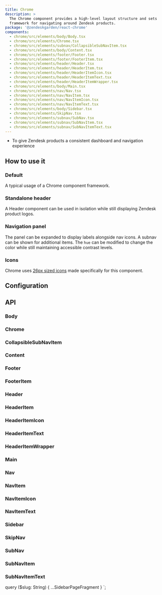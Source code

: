 ```yaml
---
title: Chrome
description: >
  The Chrome component provides a high-level layout structure and sets a
  framework for navigating around Zendesk products.
package: '@zendeskgarden/react-chrome'
components:
  - chrome/src/elements/body/Body.tsx
  - chrome/src/elements/Chrome.tsx
  - chrome/src/elements/subnav/CollapsibleSubNavItem.tsx
  - chrome/src/elements/body/Content.tsx
  - chrome/src/elements/footer/Footer.tsx
  - chrome/src/elements/footer/FooterItem.tsx
  - chrome/src/elements/header/Header.tsx
  - chrome/src/elements/header/HeaderItem.tsx
  - chrome/src/elements/header/HeaderItemIcon.tsx
  - chrome/src/elements/header/HeaderItemText.tsx
  - chrome/src/elements/header/HeaderItemWrapper.tsx
  - chrome/src/elements/body/Main.tsx
  - chrome/src/elements/nav/Nav.tsx
  - chrome/src/elements/nav/NavItem.tsx
  - chrome/src/elements/nav/NavItemIcon.tsx
  - chrome/src/elements/nav/NavItemText.tsx
  - chrome/src/elements/body/Sidebar.tsx
  - chrome/src/elements/SkipNav.tsx
  - chrome/src/elements/subnav/SubNav.tsx
  - chrome/src/elements/subnav/SubNavItem.tsx
  - chrome/src/elements/subnav/SubNavItemText.tsx
---
```


<Usage>
  <Use>
    <ul>
      <li>To give Zendesk products a consistent dashboard and navigation experience</li>
    </ul>
  </Use>
</Usage>

## How to use it

### Default

A typical usage of a Chrome component framework.


<CodeExample code={DefaultCode}>
  <Default />
</CodeExample>

### Standalone header

A Header component can be used in isolation while still displaying Zendesk product logos.


<CodeExample code={StandaloneHeaderCode}>
  <StandaloneHeader />
</CodeExample>

### Navigation panel

The panel can be expanded to display labels alongside nav icons. A subnav can be
shown for additional items. The `hue` can be modified to change the color while
still maintaining accessible contrast levels.


<CodeExample code={NavigationCode}>
  <Navigation />
</CodeExample>

### Icons

Chrome uses [26px sized icons](/design/icons/chrome-icons) made specifically for this component.

## Configuration

<Configuration reactPackage={props.data.mdx.package} components={props.data.mdx.components} />

## API

### Body

<Component components={props.data.mdx.components} componentName="body" />

<PropSheet components={props.data.mdx.components} componentName="body" />

### Chrome

<Component components={props.data.mdx.components} componentName="chrome" />

<PropSheet components={props.data.mdx.components} componentName="chrome" />

### CollapsibleSubNavItem

<Component components={props.data.mdx.components} componentName="collapsibleSubNavItem" />

<PropSheet components={props.data.mdx.components} componentName="collapsibleSubNavItem" />

### Content

<Component components={props.data.mdx.components} componentName="content" />

<PropSheet components={props.data.mdx.components} componentName="content" />

### Footer

<Component components={props.data.mdx.components} componentName="footer" />

<PropSheet components={props.data.mdx.components} componentName="footer" />

### FooterItem

<Component components={props.data.mdx.components} componentName="footerItem" />

<PropSheet components={props.data.mdx.components} componentName="footerItem" />

### Header

<Component components={props.data.mdx.components} componentName="header" />

<PropSheet components={props.data.mdx.components} componentName="header" />

### HeaderItem

<Component components={props.data.mdx.components} componentName="headerItem" />

<PropSheet components={props.data.mdx.components} componentName="headerItem" />

### HeaderItemIcon

<Component components={props.data.mdx.components} componentName="headerItemIcon" />

<PropSheet components={props.data.mdx.components} componentName="headerItemIcon" />

### HeaderItemText

<Component components={props.data.mdx.components} componentName="headerItemText" />

<PropSheet components={props.data.mdx.components} componentName="headerItemText" />

### HeaderItemWrapper

<Component components={props.data.mdx.components} componentName="headerItemWrapper" />

<PropSheet components={props.data.mdx.components} componentName="headerItemWrapper" />

### Main

<Component components={props.data.mdx.components} componentName="main" />

<PropSheet components={props.data.mdx.components} componentName="main" />

### Nav

<Component components={props.data.mdx.components} componentName="nav" />

<PropSheet components={props.data.mdx.components} componentName="nav" />

### NavItem

<Component components={props.data.mdx.components} componentName="navItem" />

<PropSheet components={props.data.mdx.components} componentName="navItem" />

### NavItemIcon

<Component components={props.data.mdx.components} componentName="navItemIcon" />

<PropSheet components={props.data.mdx.components} componentName="navItemIcon" />

### NavItemText

<Component components={props.data.mdx.components} componentName="navItemText" />

<PropSheet components={props.data.mdx.components} componentName="navItemText" />

### Sidebar

<Component components={props.data.mdx.components} componentName="sidebar" />

<PropSheet components={props.data.mdx.components} componentName="sidebar" />

### SkipNav

<Component components={props.data.mdx.components} componentName="skipNav" />

<PropSheet components={props.data.mdx.components} componentName="skipNav" />

### SubNav

<Component components={props.data.mdx.components} componentName="subNav" />

<PropSheet components={props.data.mdx.components} componentName="subNav" />

### SubNavItem

<Component components={props.data.mdx.components} componentName="subNavItem" />

<PropSheet components={props.data.mdx.components} componentName="subNavItem" />

### SubNavItemText

<Component components={props.data.mdx.components} componentName="subNavItemText" />

<PropSheet components={props.data.mdx.components} componentName="subNavItemText" />


  query ($slug: String) {
    ...SidebarPageFragment
  }
`;
